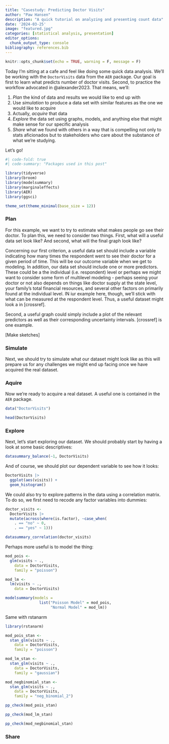 ```yaml
---
title: "Casestudy: Predicting Doctor Visits"
author: "Paw Hansen"
description: "A quick tutorial on analyzing and presenting count data"
date: '2024-03-25'
image: "featured.jpg"
categories: [statistical analysis, presentation]
editor_options: 
  chunk_output_type: console
bibliography: references.bib
---
```


```r
knitr::opts_chunk$set(echo = TRUE, warning = F, message = F)
```

Today I'm sitting at a cafe and feel like doing some quick data analysis. We'll be working with the `DoctorVisits` data from the `AER` package. Our goal is first to learn what predicts number of doctor visits. Second, to practice the workflow advocated in @alexander2023. That means, we'll:

1. _Plan_ the kind of data and results we would like to end up with
2. Use _simulation_ to produce a data set with similar features as the one we would like to acquire
3. Actually, _acquire_ that data
4. _Explore_ the data set using graphs, models, and anything else that might make sense for our specific analysis
5. _Share_ what we found with others in a way that is compelling not only to stats aficionados but to stakeholders who care about the substance of what we're studying.

Let's go!

```r
#| code-fold: true
#| code-summary: "Packages used in this post"

library(tidyverse)
library(broom)
library(modelsummary)
library(marginaleffects)
library(AER)
library(ggsci)

theme_set(theme_minimal(base_size = 12))

```

### Plan

For this example, we want to try to estimate what makes people go see their doctor. To plan this, we need to consider two things. First, what will a useful data set look like? And second, what will the final graph look like?

Concerning our first criterion, a useful data set should include a variable indicating how many times the respondent went to see their doctor for a given period of time. This will be our outcome variable when we get to modeling. In addition, our data set should include one or more predictors. These could be a the individual (i.e. respondent) level or perhaps we might want to consider some form of multilevel modeling - perhaps seeing your doctor or not also depends on things like doctor supply at the state level, your family's total financial resources, and several other factors on primarily found at the individual level. IN iur example here, though, we'll stick with what can be measured at the respondent level. Thus, a useful dataset might look a in \[crossref\].

Second, a useful graph could simply include a plot of the relevant predictors as well as their corresponding uncertainty intervals. \[crossref\] is one example.

\[Make sketches\]

### Simulate

Next, we should try to simulate what our dataset might look like as this will prepare us for any challenges we might end up facing once we have acquired the real dataset.

### Aquire

Now we're ready to acquire a real dataset. A useful one is contained in the `AER` package.

```r
data("DoctorVisits")

head(DoctorVisits)

```

### Explore

Next, let's start exploring our dataset. We should probably start by having a look at some basic descriptives:

```r

datasummary_balance(~1, DoctorVisits)

```

And of course, we should plot our dependent variable to see how it looks:

```r
DoctorVisits |> 
  ggplot(aes(visits)) + 
  geom_histogram()
```

We could also try to explore patterns in the data using a correlation matrix. To do so, we first need to recode any factor variables into dummies:

```r

doctor_visits <- 
  DoctorVisits |> 
  mutate(across(where(is.factor), ~case_when(
    . == "no" ~ 0,
    . == "yes" ~ 1)))

datasummary_correlation(doctor_visits)

```

Perhaps more useful is to model the thing:

```r

mod_pois <- 
  glm(visits ~ ., 
    data = DoctorVisits,
    family = "poisson")

mod_lm <- 
  lm(visits ~ ., 
    data = DoctorVisits)

modelsummary(models = 
               list("Poisson Model" = mod_pois,
                    "Normal Model" = mod_lm))

```

Same with rstanarm

```r

library(rstanarm)

mod_pois_stan <- 
  stan_glm(visits ~ ., 
    data = DoctorVisits,
    family = "poisson")

mod_lm_stan <- 
  stan_glm(visits ~ ., 
    data = DoctorVisits,
    family = "gaussian")

mod_negbinomial_stan <- 
  stan_glm(visits ~ ., 
    data = DoctorVisits,
    family = "neg_binomial_2")

pp_check(mod_pois_stan)

pp_check(mod_lm_stan)

pp_check(mod_negbinomial_stan)

```

### Share
